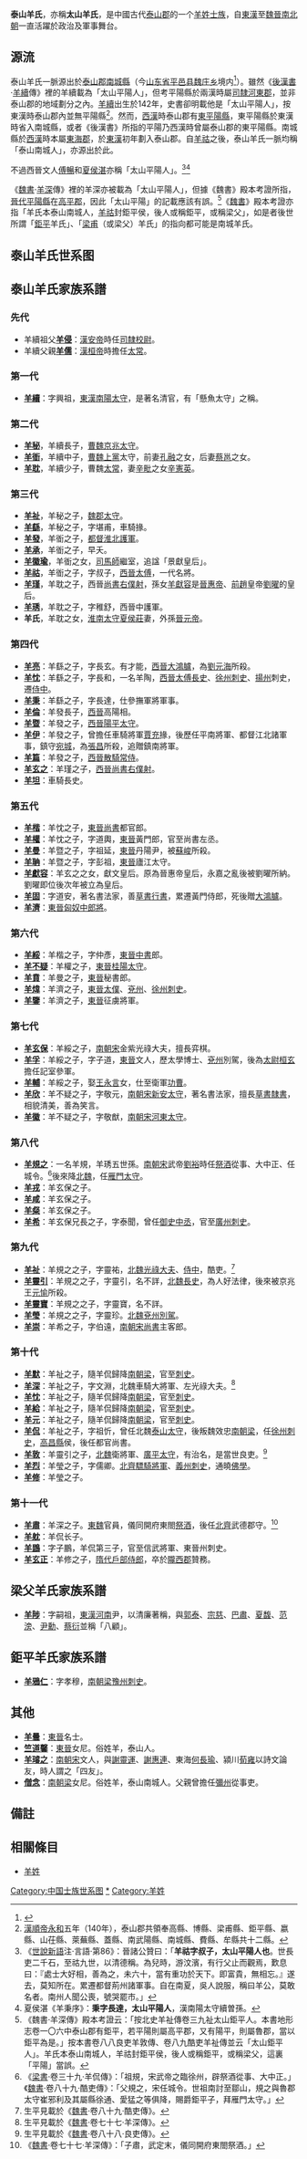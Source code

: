 '''泰山羊氏'''，亦稱'''太山羊氏'''，是中國古代[[泰山郡|泰山郡]]的一个[[羊姓|羊姓]][[門閥|士族]]，自[[東漢|東漢]]至[[魏晉南北朝|魏晉南北朝]]一直活躍於政治及軍事舞台。

==源流==
泰山羊氏一脈源出於[[泰山郡|泰山郡]][[南城县_(古代)|南城縣]]（今[[山东省|山东省]][[平邑县|平邑县]][[魏庄乡|魏庄乡]]境内<ref>{{cite web|url=http://www.hj.cn/index.php?m=content&c=index&a=show&catid=184&id=301438|title=羊祜籍贯今何处？|publisher=汉江传媒网，来源：临沂日报（1994年7月9日第三版周末版3389期）|author=|date=2006-07-14|accessdate=2012-06-22|language=Zh-hans|archive-date=2018-01-18|archive-url=https://web.archive.org/web/20180118122605/http://www.hj.cn/index.php?m=content&c=index&a=show&catid=184&id=301438|dead-url=no}}</ref>）。雖然《[[後漢書|後漢書]]·[[羊續|羊續]]傳》裡的羊續載為「太山平陽人」，但考平陽縣於兩漢時屬[[司隸|司隸]][[河東郡_(中國)|河東郡]]，並非泰山郡的地域劃分之內。[[羊續|羊續]]出生於142年，史書卻明載他是「太山平陽人」，按東漢時泰山郡內並無平陽縣<ref>[[漢順帝|漢順帝]][[永和_(東漢)|永和]]五年（140年），泰山郡共領奉高縣、博縣、梁甫縣、鉅平縣、嬴縣、山茌縣、萊蕪縣、蓋縣、南武陽縣、南城縣、費縣、牟縣共十二縣。</ref>。然而，[[西漢|西漢]]時泰山郡有[[東平陽縣|東平陽縣]]，東平陽縣於東漢時省入南城縣，或者《後漢書》所指的平陽乃西漢時曾屬泰山郡的東平陽縣。南城縣於[[西漢|西漢]]時本屬[[東海郡|東海郡]]，於[[東漢|東漢]]初年劃入泰山郡。自[[羊祜|羊祜]]之後，泰山羊氏一脈均稱「泰山南城人」，亦源出於此。

不過西晉文人[[傅暢|傅暢]]和[[夏侯湛|夏侯湛]]亦稱「太山平陽人」。<ref>《[[世說新語|世說新語]]注·言語·第86》：晉諸公贊曰：「'''羊祜字叔子，太山平陽人也'''。世長吏二千石，至祜九世，以清德稱。為兒時，游汶濱，有行父止而觀焉，歎息曰：『處士大好相，善為之，未六十，當有重功於天下。即富貴，無相忘。』遂去，莫知所在。累遷都督荊州諸軍事。自在南夏，吳人說服，稱曰羊公，莫敢名者。南州人聞公喪，號哭罷市。」</ref><ref>夏侯湛《羊秉序》：'''秉字長達，太山平陽人'''，漢南陽太守續曽孫。</ref>

《[[魏書|魏書]]·[[羊深|羊深]]傳》裡的羊深亦被載為「太山平陽人」，但據《魏書》殿本考證所指，[[晉代|晉代]][[平陽縣|平陽縣]]在[[高平郡|高平郡]]，因此「太山平陽」的記載應該有誤。<ref>《魏書·羊深傳》殿本考證云：「按北史羊祉傳卷三九祉太山鉅平人。本書地形志卷一〇六中泰山郡有鉅平，若平陽則屬高平郡，又有陽平，則屬魯郡，當以鉅平為是。」按本書卷八八良吏羊敦傳、卷八九酷吏羊祉傳並云「太山鉅平人」。羊氏本泰山南城人，羊祜封鉅平侯，後人或稱鉅平，或稱梁父，這裏「平陽」當誤。</ref>《[[魏書|魏書]]》殿本考證亦指「羊氏本泰山南城人，[[羊祜|羊祜]]封鉅平侯，後人或稱鉅平，或稱梁父」，如是者後世所謂「[[鉅平縣|鉅平]]羊氏」、「[[梁甫縣|梁甫]]（或梁父）羊氏」的指向都可能是南城羊氏。

==泰山羊氏世系图==
<center>
{{chart/start|style=font: 80% sans-serif;}}
{{chart|border=0 | |:| ad |ad=过继 }}
{{chart | | | | | | | | | | | | | | | | | Yq |Yq=[[羊侵|羊侵]]}}
{{chart | | | | | | | | | | | | | | | | | |!|}}
{{chart | | | | | | | | | | | | | | | | | Yr |Yr=[[羊儒|羊儒]]}}
{{chart | | | | | | | | | | | | | | | | | |!|}}
{{chart | | | | | | | | | | | | | | | | | Yx |Yx=[[羊续|羊续]]}}
{{chart | | | | | | | |,|-|-|-|-|-|-|-|-|-|^|-|-|-|-|-|-|-|-|-|-|-|-|-|-|-|v|-|-|-|-|-|-|-|-|-|-|-|-|-|.|}}
{{chart | | | | | | | Ym | | | | | | | | | | | | | | | | | | | | | | | | Yd | | | | | | | | | | | | Yd2 |Ym=[[羊祕|羊祕]]|Yd=[[羊衜_(曹魏)|羊衜]]|Yd2=[[羊耽|羊耽]]}}
{{chart | | | | | |,|-|^|-|.| | | | | | | | | | | | | | | | | |,|-|-|-|v|-|^|-|v|-|-|-|.| | | |,|-|-|-|+|-|-|-|.|}}
{{chart | | | | | Yz | | Yy | | | | | | | | | | | | | | | | Yf | | Yc | | Yhy | | Yh | | Yj | | Yy2 | | Yj2 |Yz=[[羊祉_(西晉)|羊祉]]|Yy=[[羊繇|羊繇]]|Yf=[[羊发|羊发]]|Yc=[[羊承|羊承]]|Yhy=景獻皇后<br>[[羊徽瑜|羊徽瑜]]|Yh=[[羊祜|羊祜]]|Yj=[[羊瑾|羊瑾]]|Yy2=甘露亭侯<br>[[羊琇|羊琇]]|Yj2=[[羊姬|羊姬]]<br>[[夏侯庄|夏侯庄]]妻}}
{{chart | |,|-|-|-|v|-|-|-|+|-|-|-|v|-|-|-|.| | | | | |,|-|-|-|+|-|-|-|v|-|-|-|-|-|-|-|.|:| | |!| | | |!|}}
{{chart | Yb | | Yh | | Ys | | Yl | | Yc | | | | Yl2 | | Yj | | Yy | | | | | | Yp | | Yxz | | Yoo |Yb=[[羊秉|羊秉]]|Yh=[[羊洽|羊洽]]|Ys=[[羊式|羊式]]|Yl=[[羊亮|羊亮]]|Yc=[[羊忱|羊忱]]|Yl2=[[羊伦|羊伦]]|Yj=[[羊暨|羊暨]]|Yy=[[羊伊|羊伊]]|Yp=[[羊篇|羊篇]]|Yxz=[[羊玄之|羊玄之]]|Yoo=羊〇}}
{{chart | | | | | | | | | |,|-|-|-|-|-|-|-|^|-|-|-|-|-|.| | | |)|-|-|-|.| | | | | | | |!| | | |!| | | |!|}}
{{chart | | | | | | | | | Yk | | | | | | | | | | | | Yq | | Ym | | Yd | | | | | | Yo | | Yxr | | Yoo |Yk=[[羊楷|羊楷]]|Yq=[[羊权|羊权]]|Ym=[[羊曼|羊曼]]|Yd=[[羊聃|羊聃]]|Yo=羊〇|Yxr=獻文皇后<br>[[羊獻容|羊獻容]]|Yoo=羊〇}}
{{chart | | | | | | | | | |!| | | | | | | | | | | | | |!| | | |!| | | | | | | | | | | |!| | | | | | | |!|}}
{{chart | | | | | | | | | Ys | | | | | | | | | | | | Yby | | Yb | | | | | | | | | | Yo | | | | | | Yoo |Ys=[[羊绥|羊绥]]|Yby=[[羊不疑|羊不疑]]|Yb=[[羊贲|羊贲]]|Yo=羊〇|Yoo=羊〇}}
{{chart | |,|-|-|-|-|-|-|-|+|-|-|-|v|-|-|-|.| | | |,|-|^|-|.| | | | | | | | | | | | | |!| | | | | | | |!|}}
{{chart | Yoo | | | | | | Yxb | | Yf | | Yf2 | | Yx | | Yh | | | | | | | | | | | | Yo | | | | | | Yoo |Yoo=羊〇|Yxb=[[羊玄保|羊玄保]]|Yf=[[羊孚|羊孚]]|Yf2=[[羊辅|羊辅]]|Yx=[[羊欣|羊欣]]|Yh=[[羊徽|羊徽]]|Yo=羊〇}}
{{chart | |!| | | |,|-|-|-|+|-|-|-|.| | | | | | | | | | | | | | | | | | | | | | | | | |!| | | | | | | |!|}}
{{chart | Yx | | Yr | | Yx2 | | Yc | | | | | | | | | | | | | | | | | | | | | | | | Yfx | | | | | | Yz |Yx=[[羊希|羊希]]|Yr=[[羊戎|羊戎]]|Yx2=[[羊咸|羊咸]]|Yc=[[羊粲|羊粲]]|Yfx=[[羊法兴|羊法兴]]|Yz=[[羊哲|羊哲]]}}
{{chart | |!| | | | | | | | | | | | | | | | | | | | | | | | | | | | | | | | | | | | | | | | | | | | | |!|}}
{{chart | Yc | | | | | | | | | | | | | | | | | | | | | | | | | | | | | | | | | | | | | | | | | | | | Yo |Yc=[[羊崇|羊崇]]|Yo=羊〇}}
{{chart | | | | | | | | | | | | | | | | | | | | | | | | | | | | | | | | | | | | | | | | | | | | | | | |!|}}
{{chart | | | | | | | | | | | |  | | | | | | | | | | | | | | | | | | | | | | | | | | | | | | | | | | | Ygz |Ygz=钜平子<br>[[羊规之|羊规之]]}}
{{chart | | | | | | | | | | | | | |,|-|-|-|-|-|-|-|-|-|-|-|-|-|-|-|-|-|-|-|-|-|-|-|-|-|-|-|-|-|-|-|-|-|^|-|-|-|-|-|-|-|-|-|-|-|-|-|-|-|-|-|-|-|-|-|-|-|-|-|-|-|-|-|-|-|-|-|-|-|-|-|-|-|-|-|-|-|-|-|v|-|-|-|-|-|-|-|v|-|-|-|-|-|-|-|-|-|-|-|-|-|-|-|-|-|-|-|.|}}
{{chart | | | | | | | | | | | | | Yz | | | | | | | | | | | | | | | | | | | | | | | | | | | | | | | | | | | | | | | | | | | | | | | | | | | | | | | | | | | | | | | | | | | | | | | | | | | | | | Yly | | | | | | Ylb  | | | | | | | | | | | | | | | | | | Yy |Yz=钜平景子<br>[[羊祉_(北魏)|羊祉]]|Yly=[[羊灵引|羊灵引]]|Ylb=[[羊灵宝|羊灵宝]]|Yy=[[羊莹|羊莹]]<br>字靈珍}}
{{chart | |,|-|-|-|-|-|-|-|-|-|-|-|+|-|-|-|-|-|-|-|v|-|-|-|-|-|-|-|-|-|-|-|-|-|v|-|-|-|-|-|-|-|-|-|-|-|v|-|-|-|-|v|-|-|-|v|-|-|-|-|v|-|-|-|v|-|-|-|v|-|-|-|v|-|-|-|v|-|-|-|v|-|-|-|v|-|-|-|.| | | |!| | | | | | | | | | | | | | | | | | | |,|-|-|-|-|-|-|-|^|-|-|-|-|-|-|-|-|-|-|-|-|-|-|-|-|-|-|-|-|-|-|-|-|-|-|-|-|-|-|-|-|-|-|-|-|-|-|-|.| |}}
{{chart | Yx | | | | | | | | | | Ys | | | | | | Yoz | | | | | | | | | | | | Ym | | | | | | | | | | Yh | | | Yxz | | Yjz | | | Yj | | Yhz | | Ysz | | Yk | | Yy1 | | Yc | | Yg | | Yy2 | | Yd | | | | | | | | | | | | | | | | | | Yl | | | | | | | | | | | | | | | | | | | | | | | | | | | | | | | | | | | | | | | | | | | | | | Yx2 |Yx=[[羊燮|羊燮]]|Ys=[[羊深|羊深]]<br>字文渊|Yoz=[[赵令胜|赵令胜]]妻<br>羊〇姿|Ym=[[羊默|羊默]]|Yh=[[羊和|羊和]]<br>字文憘|Yxz=[[羊显姿|羊显姿]]<br>早亡|Yjz=[[羊景姿|羊景姿]]<br>[[郑松年|郑松年]]妻|Yj=[[羊俭|羊俭]]|Yhz=[[羊华姿|羊华姿]]|Ysz=[[羊淑姿|羊淑姿]]|Yk=高昌县侯<br>[[羊侃|羊偘]]|Yy1=[[羊允|羊允]]|Yc=[[羊忱_(南朝梁)|羊忱]]<br>字文稚|Yg=[[羊给|羊给]]|Yy2=[[羊元|羊元]]|Yd=[[羊敦|羊敦]]|Yl=[[羊烈|羊烈]]|Yx2=[[羊修|羊修]]}}
{{chart | |!| | | |,|-|-|-|v|-|-|-|+|-|-|-|v|-|-|-|v|-|-|-|v|-|-|-|.| | | |,|-|^|-|.| | | |,|-|-|-|v|-|^|-|v|-|-|-|.| | | |,|-|-|-|+|-|-|-|.| | | |,|-|-|-|+|-|-|-|v|-|-|-|.| | | | | | | | | | | |!| | | |,|-|-|-|v|-|-|-|v|-|-|-|v|-|-|-|+|-|-|-|v|-|-|-|v|-|-|-|v|-|-|-|v|-|-|-|v|-|-|-|v|-|-|-|v|-|-|-|v|-|-|-|v|-|-|-|v|-|-|-|.| | | |!| |}}
{{chart | Ybo | | Yx | | Yg | | Ys | | Yzy | | Yfy | | Yfy2 | | Yyl | | Yz | | Yho | | Yz2 | | Yo1 | | Yo2 | | Ys2 | | Ys3 | | Yz3 | | Yoj | | Yz4 | | Yq | | Yk | | Yg1 | | | | | | | | | | Yy2 | | Yxs | | Ymf | | Ymz | | Ymx | | Ymz | | Ymb | | Ymq | | Yfo | | Yjo | | Yjz | | Yjd | | Yjy | | Yyo | | Ywo | | Yjz2 | | Yjo2 | | Yxz |Ybo=羊伯〇|Yx=[[羊敩|羊敩]]<br>字子尚<br>早亡|Yg=[[羊恭|羊恭]]|Ys=[[羊肃|羊肃]]<br>字子懔|Yzy=[[羊仲漪|羊仲漪]]|Yfy=[[羊繁猗|羊繁猗]]|Yfy2=[[羊繁瑶|羊繁瑶]]<br>早亡|Yyl=[[羊幼怜|羊幼怜]]|Yz=[[羊植|羊植]]<br>字子建|Yho=羊汉〇|Yz2=[[羊桢|羊桢]]|Yo1=羊〇|Yo2=羊〇<br>早亡|Ys2=羊氏|Ys3=[[羊劭|羊劭]]<br>字子将|Yz3=[[羊荆|羊荆]]<br>字子玉|Yoj=羊〇君|Yz4=[[羊鷟|羊鷟]]|Yq=高昌县侯<br>[[羊球|羊球]]|Yk=昌国县侯<br>[[羊鲲|羊鲲]]|Yg1=羊公|Yy2=[[羊隐|羊隐]]|Yxs=[[羊行思|羊行思]]|Ymf=[[羊敏方|羊敏方]]|Ymz=[[羊敏正|羊敏正]]|Ymx=[[羊敏行|羊敏行]]|Ymz=[[羊敏则|羊敏则]]|Ymb=[[羊敏博|羊敏博]]|Ymq=[[羊敏齐|羊敏齐]]|Yfo=羊繁〇|Yjo=羊静〇|Yjz=羊静则|Yjd=羊静德|Yjy=羊静猗|Yyo=羊猗〇|Ywo=羊无〇|Yjz2=羊静质|Yjo2=羊静〇|Yxz=[[羊玄正|羊玄正]]}}
{{chart | | | | | | | | | | | | | | | | | | | | | | | | | | | | | | | | | | | | | | | | | | | | | | | | | | | | | | | | | | | | | | | | | | | | | | | | | | | | | | | | | |!|}}
{{chart | | | | | | | | | | | | | | | | | | | | | | | | | | | | | | | | | | | | | | | | | | | | | | | | | | | | | | | | | | | | | | | | | | | | | | | | | | | | | | | | | Yb |Yb=[[羊本|羊本]]}}
{{chart/end}}
</center>

==泰山羊氏家族系譜==
===先代===
*羊續祖父'''[[羊侵|羊侵]]'''：[[漢安帝|漢安帝]]時任[[司隸校尉|司隸校尉]]。
*羊續父親'''[[羊儒|羊儒]]'''：[[漢桓帝|漢桓帝]]時擔任[[太常|太常]]。

===第一代===
*'''[[羊續|羊續]]'''：字興祖，[[東漢|東漢]][[南陽|南陽]][[太守|太守]]，是著名清官，有「懸魚太守」之稱。

===第二代===
*'''[[羊秘|羊秘]]'''，羊續長子，[[曹魏|曹魏]][[京兆|京兆]][[太守|太守]]。
*'''[[羊衜|羊衜]]'''，羊續中子，[[曹魏|曹魏]][[上黨|上黨]]太守，前妻[[孔融|孔融]]之女，后妻[[蔡邕|蔡邕]]之女。
*'''[[羊耽|羊耽]]'''，羊續少子，曹魏[[太常|太常]]，妻[[辛毗|辛毗]]之女[[辛憲英|辛憲英]]。

===第三代===
*'''[[羊祉_(西晉)|羊祉]]'''，羊秘之子，[[魏郡|魏郡]][[太守|太守]]。
*'''[[羊繇|羊繇]]'''，羊秘之子，字堪甫，車騎掾。
*'''[[羊發|羊發]]'''，羊衜之子，[[都督|都督]][[淮北|淮北]][[護軍|護軍]]。
*'''[[羊承|羊承]]'''，羊衜之子，早夭。
*'''[[羊徽瑜|羊徽瑜]]'''，羊衜之女，[[司馬師|司馬師]]繼室，追諡「景獻皇后」。
*'''[[羊祜|羊祜]]'''，羊衜之子，字叔子，[[西晉|西晉]][[太傅|太傅]]，一代名將。
*'''[[羊瑾|羊瑾]]'''，羊耽之子，西晉[[尚書|尚書]][[右僕射|右僕射]]，孫女[[羊獻容|羊獻容]]是[[晉惠帝|晉惠帝]]、[[前趙|前趙]]皇帝[[劉曜|劉曜]]的皇后。
*'''[[羊琇|羊琇]]'''，羊耽之子，字稚舒，西晉中護軍。
*'''羊氏'''，羊耽之女，[[淮南|淮南]][[太守|太守]][[夏侯莊|夏侯莊]]妻，外孫[[晉元帝|晉元帝]]。

===第四代===
*'''[[羊亮|羊亮]]'''：羊繇之子，字長玄。有才能，[[西晉|西晉]][[大鴻臚|大鴻臚]]，為[[劉元海|劉元海]]所殺。
*'''[[羊忱_(西晉)|羊忱]]'''：羊繇之子，字長和，一名羊陶，[[西晉|西晉]][[太傅|太傅]][[長史|長史]]、[[徐州|徐州]][[刺史|刺史]]、[[揚州|揚州]]刺史，遷[[侍中|侍中]]。
*'''[[羊秉|羊秉]]'''：羊繇之子，字長達，仕參撫軍將軍事。
*'''[[羊倫|羊倫]]'''：羊發長子，[[西晉|西晉]]高陽相。
*'''[[羊暨|羊暨]]'''：羊發之子，[[西晉|西晉]][[陽平|陽平]][[太守|太守]]。
*'''[[羊伊|羊伊]]'''：羊發之子，曾擔任車騎將軍[[賈充|賈充]]掾，後歷任平南將軍、都督江北諸軍事，鎮守[[宛城|宛城]]，為[[張昌|張昌]]所殺，追贈鎮南將軍。
*'''[[羊篇|羊篇]]'''：羊發之子，[[西晉|西晉]][[散騎常侍|散騎常侍]]。
*'''[[羊玄之|羊玄之]]'''：羊瑾之子，[[西晉|西晉]][[尚書|尚書]][[右僕射|右僕射]]。
*'''[[羊坦|羊坦]]'''：車騎長史。

===第五代===
*'''[[羊楷|羊楷]]'''：羊忱之子，[[東晉|東晉]][[尚書|尚書]]都官郎。
*'''[[羊權|羊權]]'''：羊忱之子，字道輿，[[東晉|東晉]]黃門郎，官至尚書左丞。
*'''[[羊曼|羊曼]]'''：羊暨之子，字祖延，[[東晉|東晉]]丹陽尹，被[[蘇峻|蘇峻]]所殺。
*'''[[羊聃|羊聃]]'''：羊暨之子，字彭祖，[[東晉|東晉]]廬江太守。
*'''[[羊獻容|羊獻容]]'''：羊玄之之女，獻文皇后。原為晉惠帝皇后，永嘉之亂後被劉曜所納。劉曜即位後次年被立為皇后。
*'''[[羊固|羊固]]'''：字道安，著名書法家，善[[草書|草書]][[行書|行書]]，累遷黃門侍郎，死後贈[[大鴻臚|大鴻臚]]。
*'''[[羊濟|羊濟]]'''：[[東晉|東晉]][[匈奴|匈奴]][[中郎將|中郎將]]。

===第六代===
*'''[[羊綏|羊綏]]'''：羊楷之子，字仲彥，[[東晉|東晉]][[中書|中書]]郎。
*'''[[羊不疑|羊不疑]]'''：羊權之子，[[東晉|東晉]][[桂陽|桂陽]][[太守|太守]]。
*'''[[羊賁|羊賁]]'''：羊曼之子，[[東晉|東晉]]秘書郎。
*'''[[羊煒|羊煒]]'''：羊濟之子，[[東晉|東晉]][[太僕|太僕]]、[[兗州|兗州]]、[[徐州|徐州]][[刺史|刺史]]。
*'''[[羊鑒|羊鑒]]'''：羊濟之子，[[東晉|東晉]]征虜將軍。

===第七代===
*'''[[羊玄保|羊玄保]]'''：羊綏之子，[[南朝宋|南朝宋]]金紫光祿大夫，擅長弈棋。
*'''[[羊孚|羊孚]]'''：羊綏之子，字子道，[[東晉|東晉]]文人，歷太學博士、[[兗州|兗州]]別駕，後為[[太尉|太尉]][[桓玄|桓玄]]擔任記室參軍。
*'''[[羊輔|羊輔]]'''：羊綏之子，娶[[王永言|王永言]]女，仕至衛軍[[功曹|功曹]]。
*'''[[羊欣|羊欣]]'''：羊不疑之子，字敬元，[[南朝宋|南朝宋]][[新安|新安]][[太守|太守]]，著名書法家，擅長[[草書|草書]][[隸書|隸書]]，相貌清美，善為笑言。
*'''[[羊徽|羊徽]]'''：羊不疑之子，字敬猷，[[南朝宋|南朝宋]][[河東郡_(中國)|河東]][[太守|太守]]。

===第八代===
*'''[[羊規之|羊規之]]'''：一名羊規，羊琇五世孫。[[南朝宋|南朝宋]]武帝[[劉裕|劉裕]]時任[[祭酒|祭酒]]從事、大中正、任城令。<ref>《[[梁書|梁書]]·卷三十九·羊侃傳》：「祖規，宋武帝之臨徐州，辟祭酒從事、大中正。」《[[魏書|魏書]]·卷八十九·酷吏傳》：「父規之，宋任城令。世祖南討至鄒山，規之與魯郡太守崔邪利及其屬縣徐通、愛猛之等俱降，賜爵鉅平子，拜雁門太守。」</ref>後來降[[北魏|北魏]]，任[[雁門|雁門]][[太守|太守]]。
*'''[[羊戎|羊戎]]'''：羊玄保之子。
*'''[[羊咸|羊咸]]'''：羊玄保之子。
*'''[[羊粲|羊粲]]'''：羊玄保之子。
*'''[[羊希|羊希]]'''：羊玄保兄長之子，字泰聞，曾任[[御史中丞|御史中丞]]，官至[[廣州|廣州]][[刺史|刺史]]。

===第九代===
*'''[[羊祉_(北魏)|羊祉]]'''：羊規之之子，字靈祐，[[北魏|北魏]][[光祿大夫|光祿大夫]]、[[侍中|侍中]]，酷吏。<ref>生平見載於《[[魏書|魏書]]·卷八十九·酷吏傳》。</ref>
*'''[[羊靈引|羊靈引]]'''：羊規之之子，字靈引，名不詳，[[北魏|北魏]][[長史|長史]]，為人好法律，後來被京兆王[[元愉|元愉]]所殺。
*'''[[羊靈寶|羊靈寶]]'''：羊規之之子，字靈寶，名不詳。
*'''[[羊瑩|羊瑩]]'''：羊規之之子，字靈珍。[[北魏|北魏]][[兗州|兗州]][[別駕|別駕]]。
*'''[[羊崇|羊崇]]'''：羊希之子，字伯遠，[[南朝宋|南朝宋]][[尚書|尚書]]主客郎。

===第十代===
*'''[[羊默|羊默]]'''：羊祉之子，隨羊侃歸降[[南朝梁|南朝梁]]，官至[[刺史|刺史]]。
*'''[[羊深|羊深]]'''：羊祉之子，字文淵，北魏車騎大將軍、左光祿大夫。<ref>生平見載於《[[魏書|魏書]]·卷七十七·羊深傳》。</ref>
*'''[[羊忱_(南朝梁)|羊忱]]'''：羊祉之子，隨羊侃歸降[[南朝梁|南朝梁]]，官至[[刺史|刺史]]。
*'''[[羊給|羊給]]'''：羊祉之子，隨羊侃歸降[[南朝梁|南朝梁]]，官至[[刺史|刺史]]。
*'''[[羊元|羊元]]'''：羊祉之子，隨羊侃歸降[[南朝梁|南朝梁]]，官至[[刺史|刺史]]。
*'''[[羊侃|羊侃]]'''：羊祉之子，字祖忻，曾任北魏[[泰山|泰山]][[太守|太守]]，後叛魏效忠[[南朝梁|南朝梁]]，任[[徐州|徐州]][[刺史|刺史]]，[[高昌縣|高昌縣]]侯，後任都官尚書。
*'''[[羊敦|羊敦]]'''：羊靈引之子，[[北魏|北魏]]衛將軍、[[廣平|廣平]][[太守|太守]]，有治名，是當世良吏。<ref>生平見載於《[[魏書|魏書]]·卷八十八·良吏傳》。</ref>
*'''[[羊烈|羊烈]]'''：羊瑩之子，字儒卿。[[北齊|北齊]][[驃騎將軍|驃騎將軍]]、[[義州|義州]][[刺史|刺史]]，通曉[[佛學|佛學]]。
*'''[[羊修|羊修]]'''：羊瑩之子。

===第十一代===
*'''[[羊肅|羊肅]]'''：羊深之子。[[東魏|東魏]]官員，儀同開府東閤[[祭酒|祭酒]]，後任[[北齊|北齊]]武德郡守。<ref>《[[魏書|魏書]]·卷七十七·羊深傳》：「子肅，武定末，儀同開府東閤祭酒。」</ref>
*'''[[羊躭|羊躭]]'''：羊侃长子。
*'''[[羊鵾|羊鵾]]'''：字子鵬，羊侃第三子，官至信武將軍、東晉州刺史。
*'''[[羊玄正|羊玄正]]'''：羊修之子，[[隋代|隋代]][[戶部|戶部]][[侍郎|侍郎]]，卒於[[隴西郡|隴西郡]]贊務。

==梁父羊氏家族系譜==
*'''[[羊陟|羊陟]]'''：字嗣祖，[[東漢|東漢]][[河南|河南]]尹，以清廉著稱，與[[郭泰|郭泰]]、[[宗慈|宗慈]]、[[巴肅|巴肅]]、[[夏馥|夏馥]]、[[范滂|范滂]]、[[尹勳|尹勳]]、[[蔡衍|蔡衍]]並稱「八顧」。

==鉅平羊氏家族系譜==
*'''[[羊鴉仁|羊鴉仁]]'''：字孝穆，[[南朝梁|南朝梁]][[豫州|豫州]][[刺史|刺史]]。

==其他==
*'''[[羊曇|羊曇]]'''：[[東晉|東晉]]名士。
*'''[[竺道馨|竺道馨]]'''：[[東晉|東晉]]女尼。俗姓羊，泰山人。
*'''[[羊璿之|羊璿之]]'''：[[南朝宋|南朝宋]]文人，與[[謝靈運|謝靈運]]、[[謝惠連|謝惠連]]、東海[[何長瑜|何長瑜]]、潁川[[荀雍|荀雍]]以詩文論友，時人謂之「四友」。
*'''[[僧念|僧念]]'''：[[南朝梁|南朝梁]]女尼。俗姓羊，泰山南城人。父親曾擔任[[彌州|彌州]]從事吏。

==備註==
{{reflist}}

==相關條目==
*[[羊姓|羊姓]]

[[Category:中国士族世系图|Category:中国士族世系图]]
[[Category:泰山羊氏|*]]
[[Category:羊姓|Category:羊姓]]